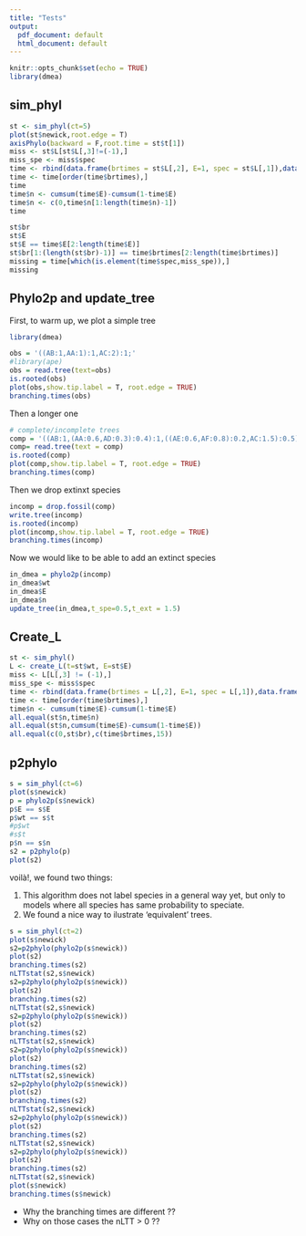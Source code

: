 ```yaml
---
title: "Tests"
output:
  pdf_document: default
  html_document: default
---
```


```r
knitr::opts_chunk$set(echo = TRUE)
library(dmea)
```

## sim_phyl


```r
st <- sim_phyl(ct=5)
plot(st$newick,root.edge = T)
axisPhylo(backward = F,root.time = st$t[1])
miss <- st$L[st$L[,3]!=(-1),]
miss_spe <- miss$spec
time <- rbind(data.frame(brtimes = st$L[,2], E=1, spec = st$L[,1]),data.frame(brtimes = miss[,3], E=0, spec = miss[,1]))
time <- time[order(time$brtimes),]
time
time$n <- cumsum(time$E)-cumsum(1-time$E)
time$n <- c(0,time$n[1:length(time$n)-1])
time

st$br
st$E
st$E == time$E[2:length(time$E)]
st$br[1:(length(st$br)-1)] == time$brtimes[2:length(time$brtimes)]
missing = time[which(is.element(time$spec,miss_spe)),]
missing
```


## Phylo2p and update_tree

First, to warm up, we plot a simple tree
```r
library(dmea)
```

```r
obs = '((AB:1,AA:1):1,AC:2):1;'
#library(ape)
obs = read.tree(text=obs)
is.rooted(obs)
plot(obs,show.tip.label = T, root.edge = TRUE)
branching.times(obs)
```

Then a longer one

```r
# complete/incomplete trees
comp = '((AB:1,(AA:0.6,AD:0.3):0.4):1,((AE:0.6,AF:0.8):0.2,AC:1.5):0.5):1;'
comp= read.tree(text = comp)
is.rooted(comp)
plot(comp,show.tip.label = T, root.edge = TRUE)
branching.times(comp)
```


Then we drop extinxt species

```r
incomp = drop.fossil(comp)
write.tree(incomp)
is.rooted(incomp)
plot(incomp,show.tip.label = T, root.edge = TRUE)
branching.times(incomp)
```

Now we would like to be able to add an extinct species

```r
in_dmea = phylo2p(incomp)
in_dmea$wt
in_dmea$E
in_dmea$n
update_tree(in_dmea,t_spe=0.5,t_ext = 1.5)
```

## Create_L

```r
st <- sim_phyl()
L <- create_L(t=st$wt, E=st$E)
miss <- L[L[,3] != (-1),]
miss_spe <- miss$spec
time <- rbind(data.frame(brtimes = L[,2], E=1, spec = L[,1]),data.frame(brtimes = miss[,3], E=0, spec = miss[,1]))
time <- time[order(time$brtimes),]
time$n <- cumsum(time$E)-cumsum(1-time$E)
all.equal(st$n,time$n)
all.equal(st$n,cumsum(time$E)-cumsum(1-time$E))
all.equal(c(0,st$br),c(time$brtimes,15))
```

## p2phylo

```r
s = sim_phyl(ct=6)
plot(s$newick)
p = phylo2p(s$newick)
p$E == s$E
p$wt == s$t
#p$wt
#s$t
p$n == s$n
s2 = p2phylo(p)
plot(s2)
```

voilà!, we found two things:

1. This algorithm does not label species in a general way yet, but only to models where all species has same probability to speciate.
2. We found a nice way to ilustrate 'equivalent' trees. 

```r
s = sim_phyl(ct=2)
plot(s$newick)
s2=p2phylo(phylo2p(s$newick))
plot(s2)
branching.times(s2)
nLTTstat(s2,s$newick)
s2=p2phylo(phylo2p(s$newick))
plot(s2)
branching.times(s2)
nLTTstat(s2,s$newick)
s2=p2phylo(phylo2p(s$newick))
plot(s2)
branching.times(s2)
nLTTstat(s2,s$newick)
s2=p2phylo(phylo2p(s$newick))
plot(s2)
branching.times(s2)
nLTTstat(s2,s$newick)
s2=p2phylo(phylo2p(s$newick))
plot(s2)
branching.times(s2)
nLTTstat(s2,s$newick)
s2=p2phylo(phylo2p(s$newick))
plot(s2)
branching.times(s2)
nLTTstat(s2,s$newick)
s2=p2phylo(phylo2p(s$newick))
plot(s2)
branching.times(s2)
nLTTstat(s2,s$newick)
plot(s$newick)
branching.times(s$newick)
```

* Why the branching times are different ??
* Why on those cases the nLTT > 0 ??
